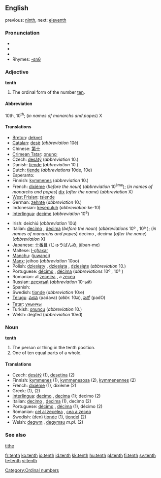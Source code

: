 {{wikipedia}}
==English==

previous: [[ninth]], next: [[eleventh]]

===Pronunciation===
* {{IPA|/tɛnθ/}}
* {{SAMPA|/tEnT/}}
* {{audio|en-us-tenth.ogg|Audio (US)}}
* Rhymes: [[Rhymes:English:-ɛnθ|-ɛnθ]]

===Adjective===
'''tenth'''

# The ordinal form of the number [[ten]].

====Abbreviation====
10th, 10<sup>th</sup>; (''in names of monarchs and popes'') X

====Translations====
{{top}}
* [[Breton]]: [[dekvet]]
* [[Catalan]]: [[desè]] (''abbreviation'' 10è)
* Chinese: [[第十]]
* [[Crimean Tatar]]: [[onuncı]]
* Czech: [[desátý]] (''abbreviation'' 10.)
* Danish: [[tiende]] (''abbreviation'' 10.)
* Dutch: [[tiende]] (''abbreviations'' 10de, 10e)
* Esperanto: {{t-|eo|deka|xs=Esperanto}}
* Finnish: [[kymmenes]] (''abbreviation'' 10.)
* French: [[dixième]] (''before the noun'') (''abbreviation'' 10<sup>ème</sup>); (''in names of monarchs and popes'') [[dix]] (''after the name'') (''abbreviation'' X)
* [[West Frisian]]: [[tsiende]]
* German: [[zehnte]] (''abbreviation'' 10.)
* Indonesian: [[kesepuluh]] (''abbreviation'' ke-10)
* [[Interlingua]]: [[decime]] (''abbreviation'' 10<sup>e</sup>)
{{mid}}
* Irish: deichiú (''abbreviation'' 10ú)
* Italian: [[decimo]] {{m}}, [[decima]] {{f}} (''before the noun'') (''abbreviations'' 10º {{m}}, 10ª {{f}}); (''in names of monarchs and popes'') decimo {{m}}, decima {{f}} (''after the name'') (''abbreviation'' X)
* Japanese: [[十番目]] (じゅうばんめ, jūban-me)
* Maltese: [[l-għaxar]]
* [[Manchu]]: ([[juwanci]])
* [[Manx]]: jeihoo (''abbreviation'' 10oo)
* Polish: [[dziesiąty]] {{m}}, [[dziesiąta]] {{f}}, [[dziesiąte]] {{n}} (''abbreviation'' 10.)
* Portuguese: [[décimo]] {{m}}, [[décima]] {{f}} (''abbreviations'' 10º {{m}}, 10ª {{f}})
* Romanian: al [[zecelea]] {{m}}, a [[zecea]] {{f}}
* Russian: [[десятый]] (''abbreviation'' 10-ый)
* Spanish: {{t-|es|décimo}}
* Swedish: [[tionde]] (''abbreviation'' 10:e)
* [[Telugu]]: [[పదవ]] (padava) (''abbr.'' 10వ), [[పదో]] (padO)
* [[Tatar]]: [[унынчы]]
* Turkish: [[onuncu]] (''abbreviation'' 10.)
* Welsh: degfed (''abbreviation'' 10ed)
{{bottom}}

===Noun===
'''tenth'''

# The person or thing in the tenth position.
# One of ten equal parts of a whole.

====Translations====

* Czech: [[desátý]] {{m}} (1), [[desetina]] {{f}} (2)
* Finnish: [[kymmenes]] (1), [[kymmenesosa]] (2), [[kymmenennes]] (2)
* French: [[dixième]] {{m|f}} (1), dixième {{m}} (2)
* Greek: {{t|el|δέκατος|sc=Grek}} (1), {{t|el|δέκατο|n|sc=Grek}} (2)
* [[Interlingua]]: [[decimo]] {{m}}, [[decima]] {{f}} (1); decimo (2)
* Italian: [[decimo]] {{m}}, [[decima]] {{f}} (1), decimo {{m}} (2)
* Portuguese: [[décimo]] {{m}}, [[décima]] {{f}} (1), décimo {{m}} (2)
* Romanian: [[cel al zecelea]] {{m}}, [[cea a zecea]] {{f}}
* Swedish: (den) [[tionde]] {{c}} (1), [[tiondel]] {{c}} (2)
* Welsh: [[degwm]] {{m}}, [[degymau]] ''m.pl.'' (2)

===See also===
[[tithe]]

[[Category:Ordinal numbers]]

[[fr:tenth]]
[[ko:tenth]]
[[io:tenth]]
[[id:tenth]]
[[kk:tenth]]
[[hu:tenth]]
[[pl:tenth]]
[[fi:tenth]]
[[sv:tenth]]
[[te:tenth]]
[[vi:tenth]]